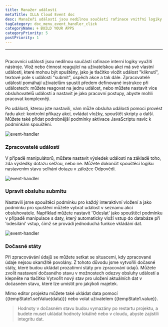 ```yaml
---
title: Manažer událostí
metaTitle: ILLA Cloud Event doc
desc: Manažeři událostí jsou nedílnou součástí rafinace vnitřní logiky využití nástroje
tagCategory: doc_menu_event_handler_click
categoryName: 🌀 BUILD YOUR APPS
categoryPriority: 5
postPriority: 1
---
```


* * *

## <Heading hidden>Pracovník události</Heading>

Pracovníci události jsou nedílnou součástí rafinace interní logiky využití nástroje. Vlož nebo činnost reagující na uživatelskou akci má své vlastní události, které mohou být spuštěny, jako je tlačítko vložit událost "kliknutí", textové pole s událostí "submit", úspěch akce a tak dále. Zpracovatelé událostí pomáhají uživatelům spustit předem definované instrukce při událostech: můžete reagovat na jednu událost, nebo můžete nastavit více obsluhovatelů událostí a nastavit je jako pracovní postupy, abyste mohli pracovat komplexněji.

Po události, kterou jste nastavili, vám může obsluha události pomoci provést řadu akcí: kontrolní příkazy akcí, ovládat vložky, spouštět skripty a další. Můžete také přidat podrobnější podmínky aktivace JavaScriptu navíc k podmínkám spouštění.

<img alt="event-handler" src='https://cdn.illacloud.com/official-website/img/official-site/event-handler-01.png' />

### Zpracovatelé událostí

V případě manipulátorů, můžete nastavit výsledek události na základě toho, zda výsledky dotazu selžou, nebo ne. Můžete dokončit spouštěcí logiku nastavením stavu selhání dotazu v záložce Odpovědi.

<img alt="event-handler" src='https://cdn.illacloud.com/official-website/img/official-site/event-handler-02.png' />

### Upravit obsluhu submitu

Nastavili jsme spouštěcí podmínku pro každý interaktivní vložení a jako podmínku pro spuštění můžete vybrat událost v seznamu akcí obsluhovatele. Například můžete nastavit 'Odeslat' jako spouštěcí podmínku v případě manipulace s daty, který automaticky vloží vstup do databáze při 'odesílání' vstup, čímž se provádí jednoduchá funkce vkládání dat.

<img alt="event-handler" src='https://cdn.illacloud.com/official-website/img/official-site/event-handler-03.png' />

### Dočasné státy

Při zpracovávání údajů se můžete setkat se situacemi, kdy zpracované údaje nejsou okamžitě povolány. Z tohoto důvodu jsme vytvořili dočasné státy, které budou ukládat prozatímní státy pro zpracování údajů. Můžete zvolit nastavení dočasného stavu v možnostech odezvy obsluhy událostí a klepněte na tlačítko Vytvořit nový stav pro uložení aktuálních dat v dočasném stavu, které lze umístit pro jakýkoli majetek.

Mimo editor projektu můžete také ukládat data pomocí {{tempState1.setValue(data)}} nebo volat uživatelem {{tempState1.value}}.

> Hodnoty v dočasném stavu budou vymazány po restartu projektu, a budete muset ukládat hodnoty lokálně nebo v cloudu, abyste zajistili integritu dat.
